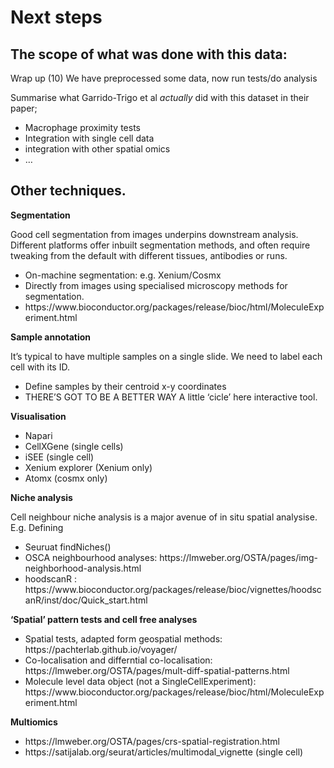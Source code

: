 # Next steps



## The scope of what was done with this data:

Wrap up (10)
We have preprocessed some data, now run tests/do analysis 




Summarise what Garrido-Trigo et al _actually_ did with this dataset in their paper;

* Macrophage proximity tests
* Integration with single cell data 
* integration with other spatial omics
* ...




## Other techniques.


**Segmentation**

Good cell segmentation from images underpins downstream analysis. Different platforms offer inbuilt segmentation methods, and often require tweaking from the default with different tissues, antibodies or runs. 

* On-machine segmentation: e.g. Xenium/Cosmx
* Directly from images using specialised microscopy methods for segmentation. 
* https://www.bioconductor.org/packages/release/bioc/html/MoleculeExperiment.html



**Sample annotation**

It's typical to have multiple samples on a single slide. We need to label each cell with its ID.

* Define samples by their centroid x-y coordinates 
* THERE'S GOT TO BE A BETTER WAY A little 'cicle' here interactive tool. 


**Visualisation**

* Napari
* CellXGene (single cells)
* iSEE (single cell)
* Xenium explorer (Xenium only)
* Atomx (cosmx only)


**Niche analysis**

Cell neighbour niche analysis is a major avenue of in situ spatial analysise. E.g. Defining 


* Seuruat findNiches()
* OSCA neighbourhood analyses: https://lmweber.org/OSTA/pages/img-neighborhood-analysis.html
* hoodscanR : https://www.bioconductor.org/packages/release/bioc/vignettes/hoodscanR/inst/doc/Quick_start.html



**'Spatial' pattern tests and cell free analyses**

* Spatial tests, adapted form geospatial methods:  https://pachterlab.github.io/voyager/
* Co-localisation and differntial co-localisation: https://lmweber.org/OSTA/pages/mult-diff-spatial-patterns.html
* Molecule level data object (not a SingleCellExperiment): https://www.bioconductor.org/packages/release/bioc/html/MoleculeExperiment.html


**Multiomics**

* https://lmweber.org/OSTA/pages/crs-spatial-registration.html
* https://satijalab.org/seurat/articles/multimodal_vignette (single cell)





